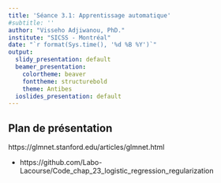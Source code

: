 ```yaml
---
title: 'Séance 3.1: Apprentissage automatique'
#subtitle: ''
author: "Visseho Adjiwanou, PhD."
institute: "SICSS - Montréal"
date: "`r format(Sys.time(), '%d %B %Y')`"
output:
  slidy_presentation: default
  beamer_presentation:
    colortheme: beaver
    fonttheme: structurebold
    theme: Antibes
  ioslides_presentation: default
---
```


## Plan de présentation

https://glmnet.stanford.edu/articles/glmnet.html

- 
https://github.com/Labo-Lacourse/Code_chap_23_logistic_regression_regularization